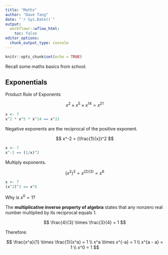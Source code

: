 ```yaml
---
title: "Maths"
author: "Dave Tang"
date: "`r Sys.Date()`"
output:
  workflowr::wflow_html:
    toc: false
editor_options:
  chunk_output_type: console
---
```


```r
knitr::opts_chunk$set(echo = TRUE)
```

Recall some maths basics from school.

## Exponentials

Product Rule of Exponents

$$
x^2 \times x^5 \times x^{14} = x^{21}
$$

```r
x <- 7
x^2 * x^5 * x^14 == x^21
```

Negative exponents are the reciprocal of the positive exponent.

$$
x^-2 = (\frac{1}{x})^2
$$

```r
x <- 7
x^-2 == (1/x)^2
```

Multiply exponents.

$$
(x^2)^3 = x^{(2)(3)} = x^6
$$

```r
x <- 7
(x^2)^3 == x^6
```

Why is $x^0 = 1$?

The **multiplicative inverse property of algebra** states that any nonzero real number multiplied by its reciprocal equals 1.

$$
\frac{4}{3} \times \frac{3}{4} = 1
$$

Therefore:

$$
\frac{x^a}{1} \times \frac{1}{x^a} = 1 \\
x^a \times x^{-a} = 1 \\
x^{a - a} = 1 \\
x^0 = 1
$$
